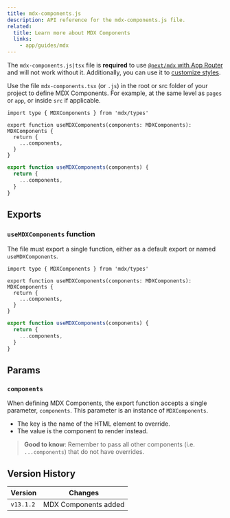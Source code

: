 ```yaml
---
title: mdx-components.js
description: API reference for the mdx-components.js file.
related:
  title: Learn more about MDX Components
  links:
    - app/guides/mdx
---
```


The `mdx-components.js|tsx` file is **required** to use [`@next/mdx` with App Router](/docs/app/guides/mdx) and will not work without it. Additionally, you can use it to [customize styles](/docs/app/guides/mdx#using-custom-styles-and-components).

Use the file `mdx-components.tsx` (or `.js`) in the root or src folder of your project to define MDX Components. For example, at the same level as `pages` or `app`, or inside `src` if applicable.

```tsx filename="mdx-components.tsx" switcher
import type { MDXComponents } from 'mdx/types'

export function useMDXComponents(components: MDXComponents): MDXComponents {
  return {
    ...components,
  }
}
```

```js filename="mdx-components.js" switcher
export function useMDXComponents(components) {
  return {
    ...components,
  }
}
```

## Exports

### `useMDXComponents` function

The file must export a single function, either as a default export or named `useMDXComponents`.

```tsx filename="mdx-components.tsx" switcher
import type { MDXComponents } from 'mdx/types'

export function useMDXComponents(components: MDXComponents): MDXComponents {
  return {
    ...components,
  }
}
```

```js filename="mdx-components.js" switcher
export function useMDXComponents(components) {
  return {
    ...components,
  }
}
```

## Params

### `components`

When defining MDX Components, the export function accepts a single parameter, `components`. This parameter is an instance of `MDXComponents`.

- The key is the name of the HTML element to override.
- The value is the component to render instead.

> **Good to know**: Remember to pass all other components (i.e. `...components`) that do not have overrides.

## Version History

| Version   | Changes              |
| --------- | -------------------- |
| `v13.1.2` | MDX Components added |

